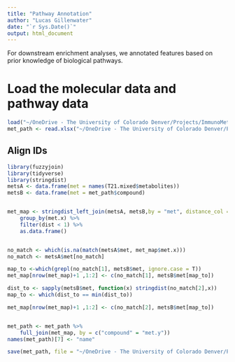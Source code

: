 ```yaml
---
title: "Pathway Annotation"
author: "Lucas Gillenwater"
date: "`r Sys.Date()`"
output: html_document
---
```

For downstream enrichment analyses, we annotated features based on prior knowledge of biological pathways. 



# Load the molecular data and pathway data

```r
load("~/OneDrive - The University of Colorado Denver/Projects/ImmunoMetabolicSubtypes/data/processed/T21_mixed_cyt_met.Rdata")
met_path <- read.xlsx("~/OneDrive - The University of Colorado Denver/Projects/ImmunoMetabolicSubtypes/data/pathway/HTP_P4C_metabolites_original_annotation(10212) copy.xlsx")
```

## Align IDs

```r
library(fuzzyjoin)
library(tidyverse)
library(stringdist)
metsA <- data.frame(met = names(T21.mixed$metabolites)) 
metsB <- data.frame(met = met_path$compound)


met_map <- stringdist_left_join(metsA, metsB,by = "met", distance_col = "dist")%>%
    group_by(met.x) %>%
    filter(dist < 1) %>%
    as.data.frame()


no_match <- which(is.na(match(metsA$met, met_map$met.x)))
no_match <- metsA$met[no_match]

map_to <-which(grepl(no_match[1], metsB$met, ignore.case = T))
met_map[nrow(met_map)+1 ,1:2] <- c(no_match[1], metsB$met[map_to])

dist_to <- sapply(metsB$met, function(x) stringdist(no_match[2],x))
map_to <- which(dist_to == min(dist_to))

met_map[nrow(met_map)+1 ,1:2] <- c(no_match[2], metsB$met[map_to])


met_path <- met_path %>%
    full_join(met_map, by = c("compound" = "met.y"))
names(met_path)[7] <- "name"

save(met_path, file = "~/OneDrive - The University of Colorado Denver/Projects/ImmunoMetabolicSubtypes/data/pathway/metabolite_pathway.RData")
```
